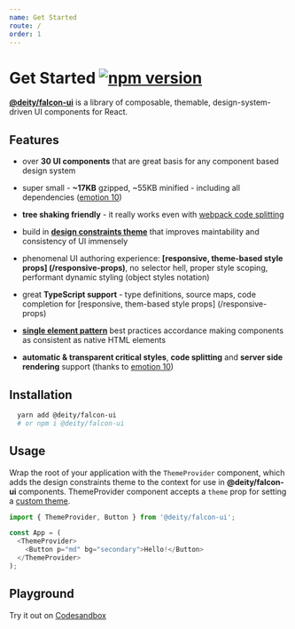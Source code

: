 ```yaml
---
name: Get Started
route: /
order: 1
---
```


# Get Started [![npm version](https://badge.fury.io/js/%40deity%2Ffalcon-ui.svg)](https://badge.fury.io/js/%40deity%2Ffalcon-ui)

[**@deity/falcon-ui**](https://www.npmjs.com/package/@deity/falcon-ui) is a library of composable, themable, design-system-driven UI components for React.


## Features

- over **30 UI components** that are great basis for any component based design system

- super small - **~17KB** gzipped, ~55KB minified - including all dependencies ([emotion 10](https://github.com/emotion-js/emotion))

- **tree shaking friendly** - it really works even with [webpack code splitting](https://github.com/webpack/webpack/issues/7782)

- build in [**design constraints theme**](/theming) that improves maintability and consistency of UI immensely

- phenomenal UI authoring experience: **[responsive, theme-based style props] (/responsive-props)**, no selector hell, proper style scoping, performant dynamic styling (object styles notation)

- great **TypeScript support** - type definitions, source maps, code completion for [responsive, them-based style props] (/responsive-props)

- [**single element pattern**](https://medium.freecodecamp.org/introducing-the-single-element-pattern-dfbd2c295c5d) best practices accordance making components as consistent as native HTML elements

- **automatic & transparent critical styles**, **code splitting**  and **server side rendering** support (thanks to [emotion 10](https://github.com/emotion-js/emotion)) 

## Installation

```bash
  yarn add @deity/falcon-ui
  # or npm i @deity/falcon-ui
```

## Usage

Wrap the root of your application with the `ThemeProvider` component,
which adds the design constraints theme to the context for use in **@deity/falcon-ui** components.
ThemeProvider component accepts a `theme` prop for setting a [custom theme](/theming).


```javascript
import { ThemeProvider, Button } from '@deity/falcon-ui';

const App = (
  <ThemeProvider>
    <Button p="md" bg="secondary">Hello!</Button>
  </ThemeProvider>
);
```

## Playground

Try it out on [Codesandbox](https://codesandbox.io/s/z65v7ojvol)
